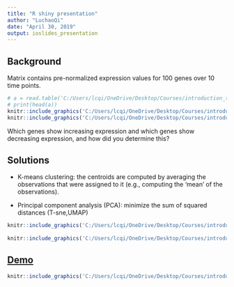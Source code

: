 ```yaml
---
title: "R shiny presentation"
author: "LuchaoQi"
date: "April 30, 2019"
output: ioslides_presentation
---
```



## Background

Matrix contains pre-normalized expression values for 100 genes over 10 time points.  

```r
# a = read.table('C:/Users/lcqi/OneDrive/Desktop/Courses/introduction_to_data_science_for_BME/shiny_clustering/expression.txt',header = 1,row.names = 1)
# print(head(a))
knitr::include_graphics('C:/Users/lcqi/OneDrive/Desktop/Courses/introduction_to_data_science_for_BME/shiny_clustering/presentation/1.png')
knitr::include_graphics('C:/Users/lcqi/OneDrive/Desktop/Courses/introduction_to_data_science_for_BME/shiny_clustering/presentation/2.png')

```

Which genes show increasing expression and which genes show decreasing expression, and how did you determine this?


## Solutions

- K-means clustering: the centroids are computed by averaging the observations that were assigned to it (e.g., computing the 'mean' of the observations).

- Principal component analysis (PCA): minimize the sum of squared distances (T-sne,UMAP)

```r
knitr::include_graphics('C:/Users/lcqi/OneDrive/Desktop/Courses/introduction_to_data_science_for_BME/shiny_clustering/presentation/K-means_convergence.gif') 
    
knitr::include_graphics('C:/Users/lcqi/OneDrive/Desktop/Courses/introduction_to_data_science_for_BME/shiny_clustering/presentation/pca-resize.gif')
```


## [Demo](https://luchao-qi.shinyapps.io/shiny_clustering/)


```r
knitr::include_graphics('C:/Users/lcqi/OneDrive/Desktop/Courses/introduction_to_data_science_for_BME/shiny_clustering/presentation/demo.gif')
```









